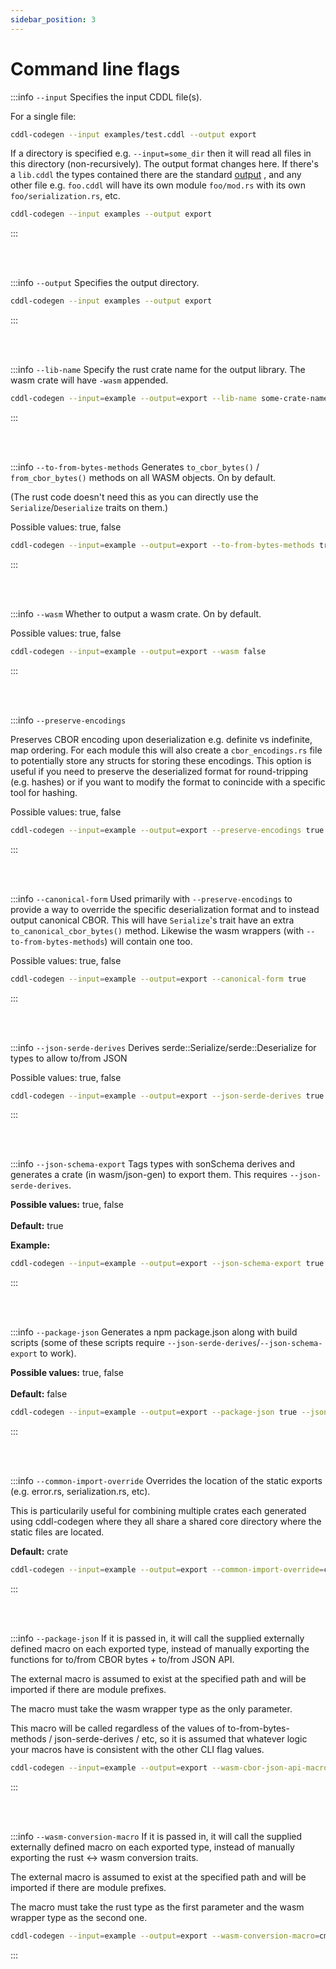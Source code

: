 ```yaml
---
sidebar_position: 3
---
```



# Command line flags

:::info `--input`
Specifies the input CDDL file(s).

For a single file:
```bash
cddl-codegen --input examples/test.cddl --output export
```


If a directory is specified e.g. `--input=some_dir` then it will read all files in this directory (non-recursively). 
The output format changes here. If there's a `lib.cddl` the types contained there are the standard [output](output_format.mdx) , and any other file e.g. `foo.cddl` will have its own module `foo/mod.rs` with its own `foo/serialization.rs`, etc.

```bash
cddl-codegen --input examples --output export
```
:::

<br/><br/>


:::info `--output`
Specifies the output directory.

```bash
cddl-codegen --input examples --output export
```


:::

<br/><br/>


:::info `--lib-name`
Specify the rust crate name for the output library. The wasm crate will have `-wasm` appended.

  ```bash
  cddl-codegen --input=example --output=export --lib-name some-crate-name
  ```
:::

<br/><br/>


:::info `--to-from-bytes-methods`
Generates `to_cbor_bytes()` / `from_cbor_bytes()` methods on all WASM objects. On by default.

(The rust code doesn't need this as you can directly use the `Serialize`/`Deserialize` traits on them.)  
      
Possible values: true, false
```bash
cddl-codegen --input=example --output=export --to-from-bytes-methods true
```
:::

<br/><br/>


:::info `--wasm`
Whether to output a wasm crate. On by default.  

Possible values: true, false
```bash
cddl-codegen --input=example --output=export --wasm false
```
:::

<br/><br/>

:::info `--preserve-encodings` 

Preserves CBOR encoding upon deserialization e.g. definite vs indefinite, map ordering. For each module this will also create a `cbor_encodings.rs` file to potentially store any structs for storing these encodings. This option is useful if you need to preserve the deserialized format for round-tripping (e.g. hashes) or if you want to modify the format to conincide with a specific tool for hashing.

Possible values: true, false
```bash
cddl-codegen --input=example --output=export --preserve-encodings true
```
:::

<br/><br/>


:::info `--canonical-form` 
Used primarily with `--preserve-encodings` to provide a way to override the specific deserialization format and to instead output canonical CBOR. This will have `Serialize`'s trait have an extra `to_canonical_cbor_bytes()` method. Likewise the wasm wrappers (with `--to-from-bytes-methods`) will contain one too.

Possible values: true, false
```bash
cddl-codegen --input=example --output=export --canonical-form true
```
:::

<br/><br/>

:::info `--json-serde-derives` 
Derives serde::Serialize/serde::Deserialize for types to allow to/from JSON

Possible values: true, false
```bash
cddl-codegen --input=example --output=export --json-serde-derives true
```
:::

<br/><br/>

:::info `--json-schema-export`
Tags types with sonSchema derives and generates a crate (in wasm/json-gen) to export them. This requires `--json-serde-derives`.

**Possible values:**  true, false<br></br>
**Default:** true

**Example:**
```bash
cddl-codegen --input=example --output=export --json-schema-export true
```
:::

<br/><br/>


:::info `--package-json`
Generates a npm package.json along with build scripts (some of these scripts require `--json-serde-derives`/`--json-schema-export` to work).

**Possible values:** true, false<br></br>
**Default:** false
```bash
cddl-codegen --input=example --output=export --package-json true --json-schema-export true
```
:::

<br/><br/>

:::info `--common-import-override`
Overrides the location of the static exports (e.g. error.rs, serialization.rs, etc).

This is particularily useful for combining multiple crates each generated using cddl-codegen where they all share a shared core directory where the static files are located.

**Default:** crate
```bash
cddl-codegen --input=example --output=export --common-import-override=cml_core
```
:::

<br/><br/>

:::info `--package-json`
If it is passed in, it will call the supplied externally defined macro on each exported type, instead of manually exporting the functions for to/from CBOR bytes + to/from JSON API.

The external macro is assumed to exist at the specified path and will be imported if there are module prefixes.

The macro must take the wasm wrapper type as the only parameter.

This macro will be called regardless of the values of to-from-bytes-methods / json-serde-derives / etc, so it is assumed that whatever logic your macros have is consistent with the other CLI flag values.

```bash
cddl-codegen --input=example --output=export --wasm-cbor-json-api-macro=cml_core_wasm::impl_wasm_cbor_json_api
```
:::

<br/><br/>

:::info `--wasm-conversion-macro`
If it is passed in, it will call the supplied externally defined macro on each exported type, instead of manually exporting the rust <-> wasm conversion traits.

The external macro is assumed to exist at the specified path and will be imported if there are module prefixes.

The macro must take the rust type as the first parameter and the wasm wrapper type as the second one.

```bash
cddl-codegen --input=example --output=export --wasm-conversion-macro=cml_core_wasm::impl_wasm_conversions
```
:::
